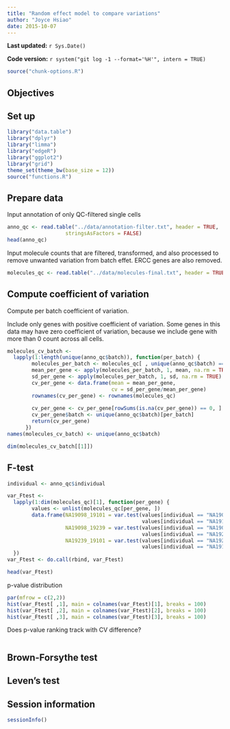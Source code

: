 ```yaml
---
title: "Random effect model to compare variations"
author: "Joyce Hsiao"
date: 2015-10-07
---
```


**Last updated:** `r Sys.Date()`

**Code version:** `r system("git log -1 --format='%H'", intern = TRUE)`

```r
source("chunk-options.R")
```


## Objectives


## Set up

```r
library("data.table")
library("dplyr")
library("limma")
library("edgeR")
library("ggplot2")
library("grid")
theme_set(theme_bw(base_size = 12))
source("functions.R")
```



## Prepare data


Input annotation of only QC-filtered single cells

```r
anno_qc <- read.table("../data/annotation-filter.txt", header = TRUE,
                   stringsAsFactors = FALSE)
head(anno_qc)
```


Input molecule counts that are filtered, transformed, and also processed to remove unwanted variation from batch effet. ERCC genes are also removed.

```r
molecules_qc <- read.table("../data/molecules-final.txt", header = TRUE, stringsAsFactors = FALSE)
```


## Compute coefficient of variation

Compute per batch coefficient of variation.

Include only genes with positive coefficient of variation. Some genes in this data may have zero coefficient of variation, because we include gene with more than 0 count 
across all cells.


```r
molecules_cv_batch <- 
  lapply(1:length(unique(anno_qc$batch)), function(per_batch) {
        molecules_per_batch <- molecules_qc[ , unique(anno_qc$batch) == unique(anno_qc$batch)[per_batch] ]
        mean_per_gene <- apply(molecules_per_batch, 1, mean, na.rm = TRUE)
        sd_per_gene <- apply(molecules_per_batch, 1, sd, na.rm = TRUE)
        cv_per_gene <- data.frame(mean = mean_per_gene,
                                  cv = sd_per_gene/mean_per_gene)
        rownames(cv_per_gene) <- rownames(molecules_qc)
    
        cv_per_gene <- cv_per_gene[rowSums(is.na(cv_per_gene)) == 0, ]
        cv_per_gene$batch <- unique(anno_qc$batch)[per_batch]
        return(cv_per_gene)
      }) 
names(molecules_cv_batch) <- unique(anno_qc$batch)

dim(molecules_cv_batch[[1]])
```



## F-test


```r
individual <- anno_qc$individual

var_Ftest <- 
  lapply(1:dim(molecules_qc)[1], function(per_gene) {
        values <- unlist(molecules_qc[per_gene, ])
        data.frame(NA19098_19101 = var.test(values[individual == "NA19098"],
                                            values[individual == "NA19101"])$p.value,
                   NA19098_19239 = var.test(values[individual == "NA19098"],
                                            values[individual == "NA19239"])$p.value, 
                   NA19239_19101 = var.test(values[individual == "NA19239"],
                                            values[individual == "NA19101"])$p.value )
  })
var_Ftest <- do.call(rbind, var_Ftest)

head(var_Ftest)
```

p-value distribution

```r
par(mfrow = c(2,2))
hist(var_Ftest[ ,1], main = colnames(var_Ftest)[1], breaks = 100)
hist(var_Ftest[ ,2], main = colnames(var_Ftest)[2], breaks = 100)
hist(var_Ftest[ ,3], main = colnames(var_Ftest)[3], breaks = 100)
```


Does p-value ranking track with CV difference?

```r

```


## Brown-Forsythe test


## Leven's test



## Session information

```r
sessionInfo()
```
